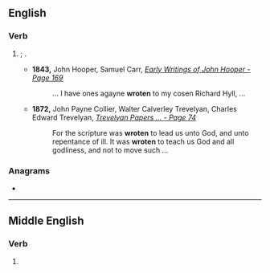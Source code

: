 {{also|Wroten}}
==English==

===Verb===
{{head|en|past participle}}

# {{lb|en|archaic}} {{past participle of|write|lang=en|nocat=1}}; {{l|en|written}}.
#* '''1843,''' John Hooper, Samuel Carr, ''[http://books.google.com/books?id=Bto7AAAAIAAJ&pg=PA169&dq=%22wroten%22 Early Writings of John Hooper - Page 169]''
#*: ... I have ones agayne '''wroten''' to my cosen Richard Hyll, ...
#* '''1872,''' John Payne Collier, Walter Calverley Trevelyan, Charles Edward Trevelyan, ''[http://books.google.com/books?id=V-8IAAAAIAAJ&pg=PA74&dq=%22wroten%22 Trevelyan Papers ... - Page 74]''
#*: For the scripture was '''wroten''' to lead us unto God, and unto repentance of ill. It was '''wroten''' to teach us God and all godliness, and not to move such ...

===Anagrams===
* {{anagrams|en|Towner|towner}}

----

==Middle English==

===Verb===
{{head|enm|verb form}}

# {{form of|plural simple past form|writen|lang=enm}}